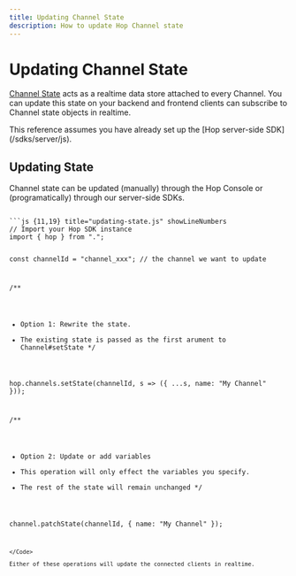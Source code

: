 ```yaml
---
title: Updating Channel State
description: How to update Hop Channel state
---
```



# Updating Channel State

[Channel State](/channels/state) acts as a realtime data store attached to every Channel. You can update this state on your backend and frontend clients can subscribe to Channel state objects in realtime.

<Callout type="info">
	This reference assumes you have already set up the [Hop server-side
	SDK](/sdks/server/js).
</Callout>

## Updating State

Channel state can be updated (manually) through the Hop Console or (programatically) through our server-side SDKs.

<Code>
```js {11,19} title="updating-state.js" showLineNumbers
// Import your Hop SDK instance
import { hop } from ".";

const channelId = "channel_xxx"; // the channel we want to update

/\*\*

- Option 1: Rewrite the state.
- The existing state is passed as the first arument to Channel#setState
  \*/

hop.channels.setState(channelId, s => ({ ...s, name: "My Channel" }));

/\*\*

- Option 2: Update or add variables
- This operation will only effect the variables you specify.
- The rest of the state will remain unchanged
  \*/

channel.patchState(channelId, { name: "My Channel" });

```
</Code>

Either of these operations will update the connected clients in realtime.
```
